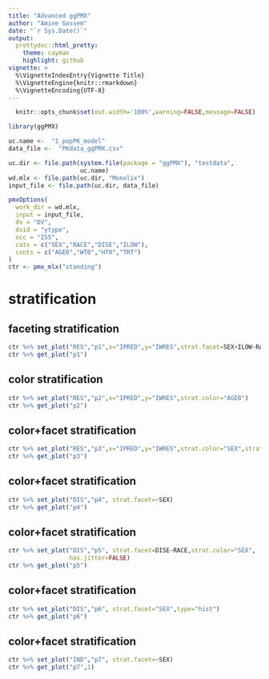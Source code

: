 ```yaml
---
title: "Advanced ggPMX"
author: "Amine Gassem"
date: "`r Sys.Date()`"
output:
  prettydoc::html_pretty:
    theme: cayman
    highlight: github
vignette: >
  %\VignetteIndexEntry{Vignette Title}
  %\VignetteEngine{knitr::rmarkdown}
  %\VignetteEncoding{UTF-8}
---
```


\clearpage  
```r
  knitr::opts_chunk$set(out.width='100%',warning=FALSE,message=FALSE)
```


```r
library(ggPMX)

uc.name <-  "1_popPK_model"
data_file <-  "PKdata_ggPMX.csv"

uc.dir <- file.path(system.file(package = "ggPMX"), "testdata", 
                    uc.name)
wd.mlx <- file.path(uc.dir, "Monolix")
input_file <- file.path(uc.dir, data_file)

pmxOptions(
  work_dir = wd.mlx, 
  input = input_file, 
  dv = "DV", 
  dvid = "ytype", 
  occ = "ISS",
  cats = c("SEX","RACE","DISE","ILOW"), 
  conts = c("AGE0","WT0","HT0","TRT")
)
ctr <- pmx_mlx("standing")

```

# stratification

## faceting stratification 

```r

ctr %>% set_plot("RES","p1",x="IPRED",y="IWRES",strat.facet=SEX+ILOW~RACE+DISE)
ctr %>% get_plot("p1")
```

## color stratification 
```r
ctr %>% set_plot("RES","p2",x="IPRED",y="IWRES",strat.color="AGE0")
ctr %>% get_plot("p2")
```

## color+facet stratification 
```r
ctr %>% set_plot("RES","p3",x="IPRED",y="IWRES",strat.color="SEX",strat.facet=SEX~RACE)
ctr %>% get_plot("p3")
```

## color+facet stratification 
```r
ctr %>% set_plot("DIS","p4", strat.facet=~SEX)
ctr %>% get_plot("p4")
```

## color+facet stratification 
```r
ctr %>% set_plot("DIS","p5", strat.facet=DISE~RACE,strat.color="SEX",
                 has.jitter=FALSE)
ctr %>% get_plot("p5")
```

## color+facet stratification 
```r
ctr %>% set_plot("DIS","p6", strat.facet="SEX",type="hist")
ctr %>% get_plot("p6")
```

## color+facet stratification 
```r
ctr %>% set_plot("IND","p7", strat.facet=~SEX)
ctr %>% get_plot("p7",1)
```

